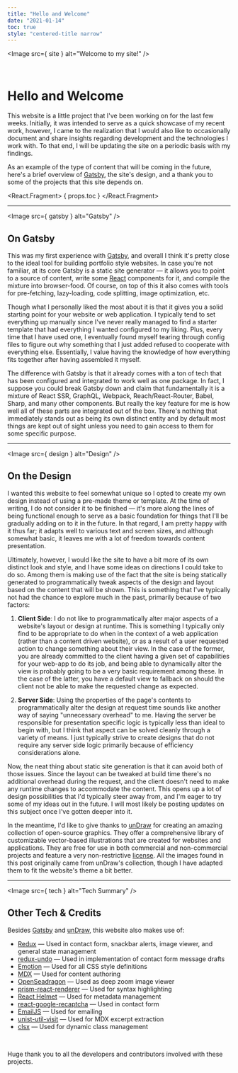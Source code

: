 ```yaml
---
title: "Hello and Welcome"
date: "2021-01-14"
toc: true
style: "centered-title narrow"
---
```




<Image src={ site } alt="Welcome to my site!" />

<br />

# Hello and Welcome

<Summary>

This website is a little project that I've been working on for the last few weeks. Initially, it was intended to serve 
as a quick showcase of my recent work, however, I came to the realization that I would also like to occasionally 
document and share insights regarding development and the technologies I work with. To that end, I will be updating the
site on a periodic basis with my findings. 

</Summary>

As an example of the type of content that will be coming in the future, here's a brief overview of 
[Gatsby](https://www.gatsbyjs.com/), the site's design, and a thank you to some of the projects that this site depends 
on.

<React.Fragment>
    { props.toc }
</React.Fragment>

---

<Image src={ gatsby } alt="Gatsby" />

## On Gatsby

This was my first experience with [Gatsby](https://www.gatsbyjs.com/), and overall I think it's pretty close to the 
ideal tool for building portfolio style websites. In case you're not familiar, at its core Gatsby is a static site
generator — it allows you to point to a source of content, write some [React](https://reactjs.org/) components for it, 
and compile the mixture into browser-food. Of course, on top of this it also comes with tools for pre-fetching, 
lazy-loading, code splitting, image optimization, etc.

Though what I personally liked the most about it is that it gives you a solid starting point for your website or web
application. I typically tend to set everything up manually since I've never really managed to find a starter template
that had everything I wanted configured to my liking. Plus, every time that I have used one, I eventually found 
myself tearing through config files to figure out why something that I just added refused to cooperate with everything
else. Essentially, I value having the knowledge of how everything fits together after having assembled it myself.

The difference with Gatsby is that it already comes with a ton of tech that has been configured and integrated to work
well as one package. In fact, I suppose you could break Gatsby down and claim that fundamentally it is a mixture of
React SSR, GraphQL, Webpack, Reach/React-Router, Babel, Sharp, and many other components. But really the key feature for
me is how well all of these parts are integrated out of the box. There's nothing that immediately stands out as being 
its own distinct entity and by default most things are kept out of sight unless you need to gain access to them for some 
specific purpose. 

---

<Image src={ design } alt="Design" />

## On the Design

I wanted this website to feel somewhat unique so I opted to create my own design instead of using a pre-made theme or
template. At the time of writing, I do not consider it to be finished — it's more along the lines of being functional 
enough to serve as a basic foundation for things that I'll be gradually adding on to it in the future. In that regard, 
I am pretty happy with it thus far; it adapts well to various text and screen sizes, and although somewhat basic, it 
leaves me with a lot of freedom towards content presentation.

Ultimately, however, I would like the site to have a bit more of its own distinct look and style, and I have some ideas
on directions I could take to do so. Among them is making use of the fact that the site is being statically generated to
programmatically tweak aspects of the design and layout based on the content that will be shown. This is something that
I've typically not had the chance to explore much in the past, primarily because of two factors:

1.  **Client Side**: I do not like to programmatically alter major aspects of a website's layout or design at runtime. 
    This is something I typically only find to be appropriate to do when in the context of a web application (rather 
    than a content driven website), or as a result of a user requested action to change something about their view. In 
    the case of the former, you are already committed to the client having a given set of capabilities for your web-app 
    to do its job, and being able to dynamically alter the view is probably going to be a very basic requirement among 
    these. In the case of the latter, you have a default view to fallback on should the client not be able to make the
    requested change as expected.

2.  **Server Side**: Using the properties of the page's contents to programmatically alter the design at request time 
    sounds like another way of saying "unnecessary overhead" to me. Having the server be responsible for presentation 
    specific logic is typically less than ideal to begin with, but I think that aspect can be solved cleanly through a
    variety of means. I just typically strive to create designs that do not require any server side logic primarily
    because of efficiency considerations alone.

Now, the neat thing about static site generation is that it can avoid both of those issues. Since the layout can be
tweaked at build time there's no additional overhead during the request, and the client doesn't need to make any runtime
changes to accommodate the content. This opens up a lot of design possibilities that I'd typically steer away from, and 
I'm eager to try some of my ideas out in the future. I will most likely be posting updates on this subject once I've 
gotten deeper into it.

In the meantime, I'd like to give thanks to [unDraw](https://undraw.co/) for creating an amazing collection of 
open-source graphics. They offer a comprehensive library of customizable vector-based illustrations that are created for
websites and applications. They are free for use in both commercial and non-commercial projects and feature a very 
non-restrictive [license](https://undraw.co/license). All the images found in this post originally came from unDraw's
collection, though I have adapted them to fit the website's theme a bit better.

---

<Image src={ tech } alt="Tech Summary" />

## Other Tech & Credits

Besides [Gatsby](https://www.gatsbyjs.com/) and [unDraw](https://undraw.co/), this website also makes use of:

<div className="dense">

-   [Redux](https://redux.js.org/) — Used in contact form, snackbar alerts, image viewer, and general state management
-   [redux-undo](https://redux-undo.js.org/) — Used in implementation of contact form message drafts
-   [Emotion](https://emotion.sh/) — Used for all CSS style definitions
-   [MDX](https://mdxjs.com/) — Used for content authoring
-   [OpenSeadragon](https://openseadragon.github.io/) — Used as deep zoom image viewer
-   [prism-react-renderer](https://github.com/FormidableLabs/prism-react-renderer) — Used for syntax highlighting
-   [React Helmet](https://github.com/nfl/react-helmet) — Used for metadata management
-   [react-google-recaptcha](https://github.com/dozoisch/react-google-recaptcha) — Used in contact form
-   [EmailJS](https://www.emailjs.com/) — Used for emailing
-   [unist-util-visit](https://github.com/syntax-tree/unist-util-visit) — Used for MDX excerpt extraction
-   [clsx](https://github.com/lukeed/clsx) — Used for dynamic class management

</div>

<br />

Huge thank you to all the developers and contributors involved with these projects.
